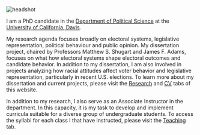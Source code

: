 <br>

<img src="headshot.jpg" alt="headshot">

I am a PhD candidate in the <a href="https://ps.ucdavis.edu">Department of Political Science</a> at the <a href="http://ucdavis.edu/">University of California, Davis</a>. 

My research agenda focuses broadly on electoral systems, legislative representation, political behaviour and public opinion. My dissertation project, chaired by Professors Matthew S. Shugart and James F. Adams, focuses on what how electoral systems shape electoral outcomes and candidate behavior. In addition to my dissertation, I am also involved in projects analyzing how racial attitudes affect voter behavior and legislative representation, particularly in recent U.S. elections. To learn more about my dissertation and current projects, please visit the <a href="https://isaacdhale.github.io/personal_site/research.html">Research</a> and <a href="https://isaacdhale.github.io/personal_site/cv.html">CV</a> tabs of this website.
 
In addition to my research, I also serve as an Associate Instructor in the department. In this capacity, it is my task to develop and implement curricula suitable for a diverse group of undergraduate students. To access the syllabi for each class I that have instructed, please visit the <a href= "https://isaacdhale.github.io/personal_site/teaching.html">Teaching</a> tab.